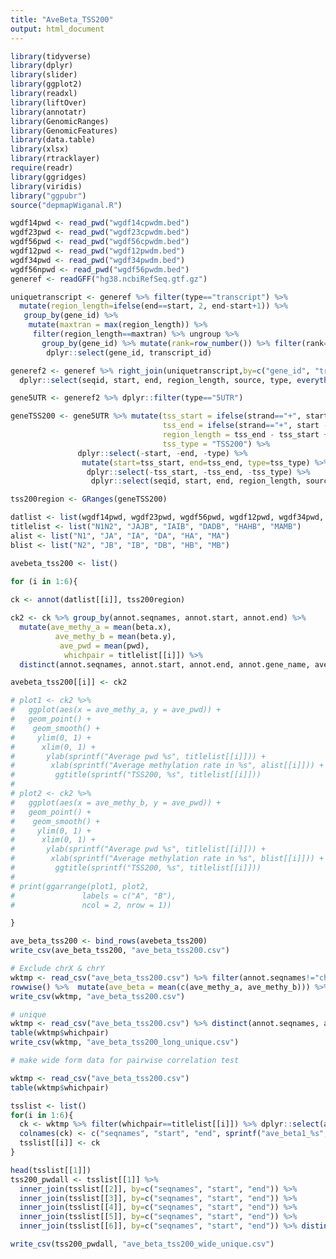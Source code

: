 ```yaml
---
title: "AveBeta_TSS200"
output: html_document
---
```


```r

library(tidyverse)
library(dplyr)
library(slider)
library(ggplot2)
library(readxl)
library(liftOver)
library(annotatr)
library(GenomicRanges)
library(GenomicFeatures)
library(data.table)
library(xlsx)
library(rtracklayer)
require(readr)
library(ggridges)
library(viridis)
library("ggpubr")
source("depmapWiganal.R")

```


```r

wgdf14pwd <- read_pwd("wgdf14cpwdm.bed") 
wgdf23pwd <- read_pwd("wgdf23cpwdm.bed") 
wgdf56pwd <- read_pwd("wgdf56cpwdm.bed") 
wgdf12pwd <- read_pwd("wgdf12pwdm.bed") 
wgdf34pwd <- read_pwd("wgdf34pwdm.bed") 
wgdf56npwd <- read_pwd("wgdf56pwdm.bed") 
generef <- readGFF("hg38.ncbiRefSeq.gtf.gz")

uniquetranscript <- generef %>% filter(type=="transcript") %>% 
  mutate(region_length=ifelse(end==start, 2, end-start+1)) %>% 
   group_by(gene_id) %>% 
    mutate(maxtran = max(region_length)) %>% 
     filter(region_length==maxtran) %>% ungroup %>% 
       group_by(gene_id) %>% mutate(rank=row_number()) %>% filter(rank==1) %>% 
        dplyr::select(gene_id, transcript_id)

generef2 <- generef %>% right_join(uniquetranscript,by=c("gene_id", "transcript_id")) %>% mutate(region_length=ifelse(end==start, 2, end-start+1)) %>% 
  dplyr::select(seqid, start, end, region_length, source, type, everything())

gene5UTR <- generef2 %>% dplyr::filter(type=="5UTR")

geneTSS200 <- gene5UTR %>% mutate(tss_start = ifelse(strand=="+", start - 200, end+1),
                                  tss_end = ifelse(strand=="+", start -1, end +200),
                                  region_length = tss_end - tss_start +1, 
                                  tss_type = "TSS200") %>% 
               dplyr::select(-start, -end, -type) %>% 
                mutate(start=tss_start, end=tss_end, type=tss_type) %>% 
                 dplyr::select(-tss_start, -tss_end, -tss_type) %>%
                  dplyr::select(seqid, start, end, region_length, source, type, everything())

tss200region <- GRanges(geneTSS200)

```




```r

datlist <- list(wgdf14pwd, wgdf23pwd, wgdf56pwd, wgdf12pwd, wgdf34pwd, wgdf56npwd)
titlelist <- list("N1N2", "JAJB", "IAIB", "DADB", "HAHB", "MAMB")
alist <- list("N1", "JA", "IA", "DA", "HA", "MA")
blist <- list("N2", "JB", "IB", "DB", "HB", "MB")

avebeta_tss200 <- list()

for (i in 1:6){
  
ck <- annot(datlist[[i]], tss200region)

ck2 <- ck %>% group_by(annot.seqnames, annot.start, annot.end) %>% 
  mutate(ave_methy_a = mean(beta.x),
          ave_methy_b = mean(beta.y),
           ave_pwd = mean(pwd),
            whichpair = titlelist[[i]]) %>% 
  distinct(annot.seqnames, annot.start, annot.end, annot.gene_name, ave_methy_a, ave_methy_b, ave_pwd, whichpair)

avebeta_tss200[[i]] <- ck2

# plot1 <- ck2 %>% 
#   ggplot(aes(x = ave_methy_a, y = ave_pwd)) +
#   geom_point() +
#    geom_smooth() +
#     ylim(0, 1) +
#      xlim(0, 1) +
#       ylab(sprintf("Average pwd %s", titlelist[[i]])) +
#        xlab(sprintf("Average methylation rate in %s", alist[[i]])) +
#         ggtitle(sprintf("TSS200, %s", titlelist[[i]]))
# 
# plot2 <- ck2 %>% 
#   ggplot(aes(x = ave_methy_b, y = ave_pwd)) +
#   geom_point() +
#    geom_smooth() +
#     ylim(0, 1) +
#      xlim(0, 1) +
#       ylab(sprintf("Average pwd %s", titlelist[[i]])) +
#        xlab(sprintf("Average methylation rate in %s", blist[[i]])) +
#         ggtitle(sprintf("TSS200, %s", titlelist[[i]]))
# 
# print(ggarrange(plot1, plot2, 
#               labels = c("A", "B"),
#               ncol = 2, nrow = 1))

}

ave_beta_tss200 <- bind_rows(avebeta_tss200)
write_csv(ave_beta_tss200, "ave_beta_tss200.csv")

# Exclude chrX & chrY
wktmp <- read_csv("ave_beta_tss200.csv") %>% filter(annot.seqnames!="chrX" & annot.seqnames!="chrY") %>% 
rowwise() %>%  mutate(ave_beta = mean(c(ave_methy_a, ave_methy_b))) %>% ungroup()
write_csv(wktmp, "ave_beta_tss200.csv")

# unique
wktmp <- read_csv("ave_beta_tss200.csv") %>% distinct(annot.seqnames, annot.start, annot.end, ave_pwd, ave_beta, whichpair)
table(wktmp$whichpair)
write_csv(wktmp, "ave_beta_tss200_long_unique.csv")

# make wide form data for pairwise correlation test

wktmp <- read_csv("ave_beta_tss200.csv")
table(wktmp$whichpair)

tsslist <- list()
for(i in 1:6){
  ck <- wktmp %>% filter(whichpair==titlelist[[i]]) %>% dplyr::select(annot.seqnames, annot.start, annot.end, ave_methy_a, ave_methy_b, ave_pwd, ave_beta)
  colnames(ck) <- c("seqnames", "start", "end", sprintf("ave_beta1_%s", titlelist[[i]]), sprintf("ave_beta2_%s", titlelist[[i]]), sprintf("ave_pwd_%s", titlelist[[i]]), sprintf("ave_beta_%s", titlelist[[i]]))
  tsslist[[i]] <- ck
}

head(tsslist[[1]])
tss200_pwdall <- tsslist[[1]] %>% 
  inner_join(tsslist[[2]], by=c("seqnames", "start", "end")) %>% 
  inner_join(tsslist[[3]], by=c("seqnames", "start", "end")) %>%
  inner_join(tsslist[[4]], by=c("seqnames", "start", "end")) %>%
  inner_join(tsslist[[5]], by=c("seqnames", "start", "end")) %>%
  inner_join(tsslist[[6]], by=c("seqnames", "start", "end")) %>% distinct()

write_csv(tss200_pwdall, "ave_beta_tss200_wide_unique.csv")

```







